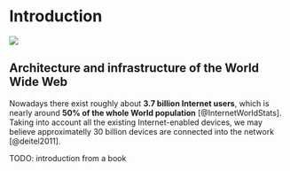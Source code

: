 # Introduction {#Introduction}

<img src="img/book/spider-01.png" />

## Architecture and infrastructure of the World Wide Web

Nowadays there exist roughly about **3.7 billion Internet users**, which is nearly around **50% of the whole World population** [@InternetWorldStats]. Taking into account all the existing Internet-enabled devices, we may believe approximatelly 30 billion devices are connected into the network [@deitel2011].

TODO: introduction from a book

[^WWW]: angl. World Wide Web (WWW)